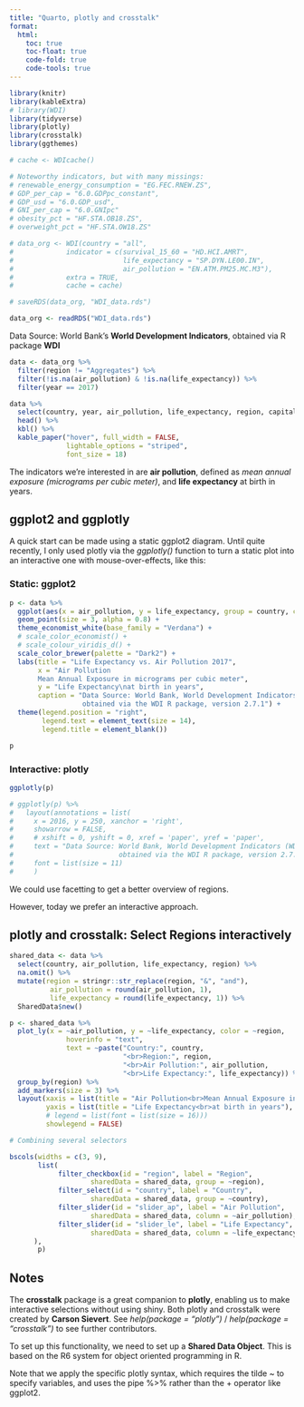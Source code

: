 ```yaml
---
title: "Quarto, plotly and crosstalk"
format:
  html:
    toc: true
    toc-float: true
    code-fold: true
    code-tools: true
---
```


```r

library(knitr)
library(kableExtra)
# library(WDI)
library(tidyverse)
library(plotly)
library(crosstalk)
library(ggthemes)

# cache <- WDIcache()

# Noteworthy indicators, but with many missings:
# renewable_energy_consumption = "EG.FEC.RNEW.ZS",
# GDP_per_cap = "6.0.GDPpc_constant",
# GDP_usd = "6.0.GDP_usd",
# GNI_per_cap = "6.0.GNIpc"
# obesity_pct = "HF.STA.OB18.ZS",
# overweight_pct = "HF.STA.OW18.ZS"

# data_org <- WDI(country = "all",
#             indicator = c(survival_15_60 = "HD.HCI.AMRT",
#                           life_expectancy = "SP.DYN.LE00.IN",
#                           air_pollution = "EN.ATM.PM25.MC.M3"),
#             extra = TRUE,
#             cache = cache)

# saveRDS(data_org, "WDI_data.rds")

data_org <- readRDS("WDI_data.rds")

```

Data Source: World Bank's **World Development Indicators**, obtained via R package **WDI**

```r
data <- data_org %>% 
  filter(region != "Aggregates") %>% 
  filter(!is.na(air_pollution) & !is.na(life_expectancy)) %>% 
  filter(year == 2017)

data %>% 
  select(country, year, air_pollution, life_expectancy, region, capital) %>% 
  head() %>% 
  kbl() %>% 
  kable_paper("hover", full_width = FALSE,
              lightable_options = "striped",
              font_size = 18)
```

The indicators we're interested in are **air pollution**, defined as *mean annual exposure (micrograms per cubic meter)*, and **life expectancy** at birth in years. 


## ggplot2 and ggplotly

A quick start can be made using a static ggplot2 diagram. Until quite recently, I only used plotly via the *ggplotly()* function to turn a static plot into an interactive one with mouse-over-effects, like this:


### Static: ggplot2

```r

p <- data %>% 
  ggplot(aes(x = air_pollution, y = life_expectancy, group = country, color = region)) +
  geom_point(size = 3, alpha = 0.8) +
  theme_economist_white(base_family = "Verdana") +
  # scale_color_economist() +
  # scale_colour_viridis_d() +
  scale_color_brewer(palette = "Dark2") +
  labs(title = "Life Expectancy vs. Air Pollution 2017",
       x = "Air Pollution
       Mean Annual Exposure in micrograms per cubic meter",
       y = "Life Expectancy\nat birth in years",
       caption = "Data Source: World Bank, World Development Indicators (WDI),
                  obtained via the WDI R package, version 2.7.1") +
  theme(legend.position = "right",
        legend.text = element_text(size = 14),
        legend.title = element_blank())

p

```


### Interactive: plotly

```r

ggplotly(p)

# ggplotly(p) %>% 
#   layout(annotations = list(
#     x = 2016, y = 250, xanchor = 'right', 
#     showarrow = FALSE, 
#     # xshift = 0, yshift = 0, xref = 'paper', yref = 'paper',
#     text = "Data Source: World Bank, World Development Indicators (WDI),
#                          obtained via the WDI R package, version 2.7.1"),
#     font = list(size = 11)
#     )

```

We could use facetting to get a better overview of regions.

However, today we prefer an interactive approach.

## plotly and crosstalk: Select Regions interactively

```r

shared_data <- data %>% 
  select(country, air_pollution, life_expectancy, region) %>% 
  na.omit() %>% 
  mutate(region = stringr::str_replace(region, "&", "and"),
          air_pollution = round(air_pollution, 1),
          life_expectancy = round(life_expectancy, 1)) %>% 
  SharedData$new()

p <- shared_data %>% 
  plot_ly(x = ~air_pollution, y = ~life_expectancy, color = ~region,
              hoverinfo = "text",
              text = ~paste("Country:", country,
                            "<br>Region:", region,
                            "<br>Air Pollution:", air_pollution,
                            "<br>Life Expectancy:", life_expectancy)) %>% 
  group_by(region) %>% 
  add_markers(size = 3) %>%
  layout(xaxis = list(title = "Air Pollution<br>Mean Annual Exposure in micrograms per cubic meter"),
         yaxis = list(title = "Life Expectancy<br>at birth in years"),
         # legend = list(font = list(size = 16)))
         showlegend = FALSE)

# Combining several selectors

bscols(widths = c(3, 9),
       list(
            filter_checkbox(id = "region", label = "Region",
                    sharedData = shared_data, group = ~region),
            filter_select(id = "country", label = "Country",
                    sharedData = shared_data, group = ~country),
            filter_slider(id = "slider_ap", label = "Air Pollution",
                    sharedData = shared_data, column = ~air_pollution),
            filter_slider(id = "slider_le", label = "Life Expectancy",
                    sharedData = shared_data, column = ~life_expectancy)
      ),
       p)

```

## Notes

The **crosstalk** package is a great companion to **plotly**, enabling us to make interactive selections without using shiny. Both plotly and crosstalk were created by **Carson Sievert**. See *help(package = "plotly")* / *help(package = "crosstalk")* to see further contributors.

To set up this functionality, we need to set up a **Shared Data Object**. This is based on the R6 system for object oriented programming in R.

Note that we apply the specific plotly syntax, which requires the tilde ~ to specify variables, and uses the pipe %>% rather than the + operator like ggplot2.